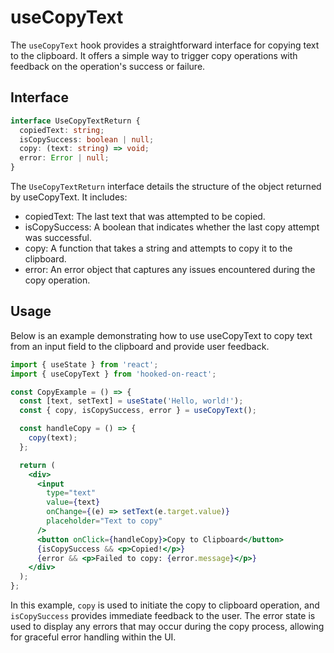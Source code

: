 # useCopyText

The `useCopyText` hook provides a straightforward interface for copying text to the clipboard. It offers a simple way to trigger copy operations with feedback on the operation's success or failure.

## Interface

```typescript copy filename="types.ts"
interface UseCopyTextReturn {
  copiedText: string;
  isCopySuccess: boolean | null;
  copy: (text: string) => void;
  error: Error | null;
}
```
The `UseCopyTextReturn` interface details the structure of the object returned by useCopyText. It includes:

- copiedText: The last text that was attempted to be copied.
- isCopySuccess: A boolean that indicates whether the last copy attempt was successful.
- copy: A function that takes a string and attempts to copy it to the clipboard.
- error: An error object that captures any issues encountered during the copy operation.


## Usage

Below is an example demonstrating how to use useCopyText to copy text from an input field to the clipboard and provide user feedback.

```jsx filname="CopyExample.tsx" copy
import { useState } from 'react';
import { useCopyText } from 'hooked-on-react';

const CopyExample = () => {
  const [text, setText] = useState('Hello, world!');
  const { copy, isCopySuccess, error } = useCopyText();

  const handleCopy = () => {
    copy(text);
  };

  return (
    <div>
      <input
        type="text"
        value={text}
        onChange={(e) => setText(e.target.value)}
        placeholder="Text to copy"
      />
      <button onClick={handleCopy}>Copy to Clipboard</button>
      {isCopySuccess && <p>Copied!</p>}
      {error && <p>Failed to copy: {error.message}</p>}
    </div>
  );
};
```
In this example, `copy` is used to initiate the copy to clipboard operation, and `isCopySuccess` provides immediate feedback to the user. The error state is used to display any errors that may occur during the copy process, allowing for graceful error handling within the UI.
